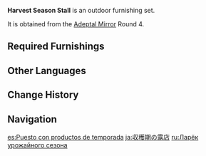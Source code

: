 {{Furnishing Infobox
|id             = 350019
|image          = Furnishing Set Harvest Season Stall Display.png
|category       = Outdoor Set
|subcategory    = Set
|quality        = 4
|adeptal_energy = 180
|load           = 260
|description    = Every time the harvest season arrives, the people of the town will set stalls up to sell all manner of wares. Such things contain not only the harvested fruits, vegetables, and wheat, but also secondhand goods of good quality and hay rolls.
|blueprint      = Adeptal Mirror
|adeptal mirror = 4
}}
'''Harvest Season Stall''' is an outdoor furnishing set.

It is obtained from the [[Adeptal Mirror]] Round 4.

==Required Furnishings==
{{Recipe
|type = Furnishing Set
|Bustling Sundry Stand = 1
|Heavy Hay Bale = 2
|Simple Cargo Cart = 2
|sort = Bustling Sundry Stand;Heavy Hay Bale;Simple Cargo Cart
|yield = 0
}}

==Other Languages==
{{Other Languages
|en      = Harvest Season Stall
|zhs     = 收获时节的小镇摊位
|zhs_rm  = Shōuhuò Shíjié de Xiǎozhèn Tānwèi
|zht     = 收穫時節的小鎮攤位
|zht_rm  = Shōuhuò Shíjié de Xiǎozhèn Tānwèi
|zh_tl   = Harvest Season Town Stall
|ja      = 収穫期の露店
|ja_rm   = Shuukakuki no Roten
|ja_tl   = Harvest Season Stall
|ko      = 추수철의 마을 노점
|ko_rm   = Chusujeol-ui Maeul Nojeom
|ko_tl   = Harvest Season Town Street Stall
|es      = Puesto con productos de temporada
|es_tl   = Stall With Seasonal Products
|fr      = Étal de la saison des récoltes
|fr_tl   = Harvest Season Stall
|ru      = Ларёк урожайного сезона
|ru_tl   = Harvest Season Stall
|th      = แผงขายของในเมืองเล็ก ๆ ในช่วงเวลาเก็บเกี่ยว
|th_rm   = 
|th_tl   = 
|vi      = Sạp Nhỏ Vào Lúc Thu Hoạch
|vi_tl   = Small Stall During Harvest
|de      = Erntesaison-Stall
|de_tl   = Harvest Season Stall
|id      = Kios Musim Panen
|id_tl   = Harvest Season Kiosk
|pt      = Tenda da Estação da Colheita
|pt_tl   = 
|tr      = Hasat Mevsimi Tezgahı
|tr_tl   = 
|it      = Bancarella dei prodotti di stagione
|it_tl   = 
}}

==Change History==
{{Change History|1.5}}

==Navigation==
{{Furnishing Navbox/Sets|type=regular}}

[[es:Puesto con productos de temporada]]
[[ja:収穫期の露店]]
[[ru:Ларёк урожайного сезона]]